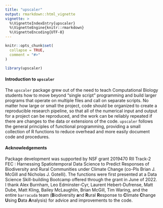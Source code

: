 ```yaml
---
title: "upscaler"
output: rmarkdown::html_vignette
vignette: >
  %\VignetteIndexEntry{upscaler}
  %\VignetteEngine{knitr::rmarkdown}
  %\VignetteEncoding{UTF-8}
---
```


```r
knitr::opts_chunk$set(
  collapse = TRUE,
  comment = "#>"
)
```

```r
library(upscaler)
```

#### Introduction to `upscaler`
The `upscaler` package grew out of the need to teach Computational Biology students how to move beyond "single script" programming and build larger programs that operate on multiple files and call on separate scripts. No matter how large or small the project, code should be organized to create a reproducible research pipeline, so that all of the numerical input and output for a project can be reproduced, and the work can be reliably repeated if there are changes to the data or extensions of the code. `upscaler` follows the general principles of functional programming, providing a small collection of R functions to reduce overhead and more easily document code and procedures. 

#### Acknowledgements
Package development was supported by NSF grant 2019470 RII Track-2 FEC : Harnessing Spatiotemporal Data Science to Predict Responses of Biodiversity and Rural Communities under Climate Change (co-PIs Brian J. McGill and Nicholas J. Gotelli). The functions were first presented at a Data Science Skill-building Bootcamp offered through the grant in June of 2022. I thank Alex Burnham, Leo Edminster-Cyr, Laurent Hebert-Dufrense, Matt Dube, Matt Kling, Bailey McLaughlin, Brian McGill, Tim Waring, and the entire `barracuda` team (**B**iodiversity **a**nd **R**ural **R**esponse to **C**limate **C**hange **U**sing **D**ata **A**nalysis) for advice and improvements to the code.
